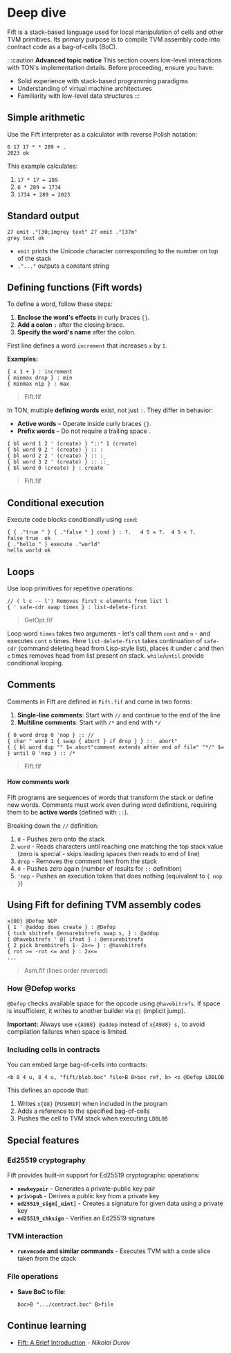 
# Deep dive

Fift is a stack-based language used for local manipulation of cells and other TVM primitives. Its primary purpose is to compile TVM assembly code into contract code as a bag-of-cells (BoC).

:::caution
**Advanced topic notice**
This section covers low-level interactions with TON's implementation details. Before proceeding, ensure you have:

- Solid experience with stack-based programming paradigms
- Understanding of virtual machine architectures
- Familiarity with low-level data structures
:::

## Simple arithmetic

Use the Fift interpreter as a calculator with reverse Polish notation:

```
6 17 17 * * 289 + .
2023 ok
```

This example calculates:

1. `17 * 17 = 289`
2. `6 * 289 = 1734`
3. `1734 + 289 = 2023`

## Standard output

```
27 emit ."[30;1mgrey text" 27 emit ."[37m"
grey text ok
```

- `emit` prints the Unicode character corresponding to the number on top of the stack
- `."..."` outputs a constant string

## Defining functions (Fift words)

To define a word, follow these steps:

1. **Enclose the word's effects** in curly braces `{}`.
2. **Add a colon `:`** after the closing brace.
3. **Specify the word's name** after the colon.

First line defines a word `increment` that increases `x` by `1`.

**Examples:**
```
{ x 1 + } : increment
{ minmax drop } : min
{ minmax nip } : max
```
> Fift.fif

In TON, multiple **defining words** exist, not just `:`. They differ in behavior:

- **Active words** – Operate inside curly braces `{}`.
- **Prefix words** – Do not require a trailing space .

```
{ bl word 1 2 ' (create) } "::" 1 (create)
{ bl word 0 2 ' (create) } :: :
{ bl word 2 2 ' (create) } :: :_
{ bl word 3 2 ' (create) } :: ::_
{ bl word 0 (create) } : create
```

> Fift.fif

## Conditional execution

Execute code blocks conditionally using `cond`:

```
{ { ."true " } { ."false " } cond } : ?.   4 5 = ?.  4 5 < ?.
false true  ok
{ ."hello " } execute ."world"
hello world ok
```

## Loops

Use loop primitives for repetitive operations:

```
// ( l c -- l') Removes first c elements from list l
{ ' safe-cdr swap times } : list-delete-first
```

> GetOpt.fif

Loop word `times` takes two arguments - let's call them `cont` and `n` - and executes `cont` `n` times.
Here `list-delete-first` takes continuation of `safe-cdr` (command deleting head from Lisp-style list), places it under `c` and then `c` times removes head from list present on stack.
`while`/`until` provide conditional looping.

## Comments

Comments in Fift are defined in `Fift.fif` and come in two forms:
1. **Single-line comments**: Start with `//` and continue to the end of the line
2. **Multiline comments**: Start with `/*` and end with `*/`

```
{ 0 word drop 0 'nop } :: //
{ char " word 1 { swap { abort } if drop } } ::_ abort"
{ { bl word dup "" $= abort"comment extends after end of file" "*/" $= } until 0 'nop } :: /*
```
> Fift.fif

#### How comments work

Fift programs are sequences of words that transform the stack or define new words. Comments must work even during word definitions, requiring them to be **active words** (defined with `::`).

Breaking down the `//` definition:
1. `0` - Pushes zero onto the stack
2. `word` - Reads characters until reaching one matching the top stack value (zero is special - skips leading spaces then reads to end of line)
3. `drop` - Removes the comment text from the stack
4. `0` - Pushes zero again (number of results for `::` definition)
5. `'nop` - Pushes an execution token that does nothing (equivalent to `{ nop }`)


## Using Fift for defining TVM assembly codes

```fift
x{00} @Defop NOP
{ 1 ' @addop does create } : @Defop
{ tuck sbitrefs @ensurebitrefs swap s, } : @addop
{ @havebitrefs ' @| ifnot } : @ensurebitrefs
{ 2 pick brembitrefs 1- 2x<= } : @havebitrefs
{ rot >= -rot <= and } : 2x<=
...
```
> Asm.fif (lines order reversed)

### How @Defop works
`@Defop` checks available space for the opcode using `@havebitrefs`. If space is insufficient, it writes to another builder via `@|` (implicit jump).

**Important:** Always use `x{A988} @addop` instead of `x{A988} s,` to avoid compilation failures when space is limited.

### Including cells in contracts
You can embed large bag-of-cells into contracts:
```fift
<b 8 4 u, 8 4 u, "fift/blob.boc" file>B B>boc ref, b> <s @Defop LDBLOB
```

This defines an opcode that:
1. Writes `x{88}` (`PUSHREF`) when included in the program
2. Adds a reference to the specified bag-of-cells
3. Pushes the cell to TVM stack when executing `LDBLOB`

## Special features

### Ed25519 cryptography
Fift provides built-in support for Ed25519 cryptographic operations:
- **`newkeypair`** - Generates a private-public key pair
- **`priv>pub`** - Derives a public key from a private key
- **`ed25519_sign[_uint]`** - Creates a signature for given data using a private key
- **`ed25519_chksign`** - Verifies an Ed25519 signature

### TVM interaction
- **`runvmcode` and similar commands** - Executes TVM with a code slice taken from the stack

### File operations
- **Save BoC to file**:
  ```fift
  boc>B ".../contract.boc" B>file
  ```

## Continue learning
- [Fift: A Brief Introduction](https://docs.ton.org/fiftbase.pdf) - _Nikolai Durov_

<Feedback />

